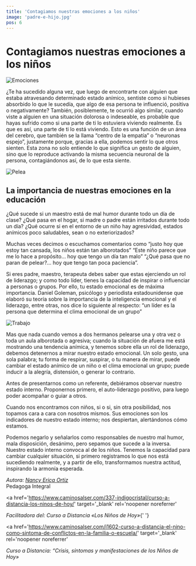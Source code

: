 ```yaml
---
title: 'Contagiamos nuestras emociones a los niños'
image: 'padre-e-hijo.jpg'
pos: 6
---
```


# Contagiamos nuestras emociones a los niños

<Image
  src='/blogs/emociones-ninos/padre-e-hijo.jpg'
  alt='Emociones'
  width={400}
  height={200}
/>

¿Te ha sucedido alguna vez, que luego de encontrarte con alguien que estaba atravesando determinado estado anímico, sentiste como si hubieses absorbido lo que le sucedía, que algo de esa persona te influenció, positiva o negativamente? También, posiblemente, te ocurrió algo similar, cuando viste a alguien en una situación dolorosa o indeseable, es probable que hayas sufrido como si una parte de ti lo estuviera viviendo realmente.
Es que es así, una parte de ti lo está viviendo. Esto es una función de un área del cerebro, que también se la llama “centro de la empatía” o “neuronas espejo”, justamente porque, gracias a ella, podemos sentir lo que otros sienten.
Esta zona no solo entiende lo que significa un gesto de alguien, sino que lo reproduce activando la misma secuencia neuronal de la persona, contagiándonos así, de lo que esta siente.

<Image
  src='/blogs/emociones-ninos/pelea.jpg'
  alt='Pelea'
  width={400}
  height={200}
/>

## La importancia de nuestras emociones en la educación

¿Qué sucede si un maestro está de mal humor durante todo un día de clase? ¿Qué pasa en el hogar, si madre o padre están irritados durante todo un día? ¿Qué ocurre si en el entorno de un niño hay agresividad, estados anímicos poco saludables, sean o no exteriorizados?

Muchas veces decimos o escuchamos comentarios como “justo hoy que estoy tan cansada, los niños están tan alborotados” “Este niño parece que me lo hace a propósito… hoy que tengo un día tan malo” “¿Qué pasa que no paran de pelear?… hoy que tengo tan poca paciencia”.

Si eres padre, maestro, terapeuta debes saber que estas ejerciendo un rol de liderazgo; y como todo líder, tienes la capacidad de inspirar o influenciar a personas o grupos. Por ello, tu estado emocional es de máxima importancia. Daniel Goleman, psicólogo y periodista estadounidense que elaboró su teoría sobre la importancia de la inteligencia emocional y el liderazgo, entre otras, nos dice lo siguiente al respecto: “un líder es la persona que determina el clima emocional de un grupo”

<Image
  src='/blogs/emociones-ninos/trabajo.jpg'
  alt='Trabajo'
  width={400}
  height={200}
/>

Mas que nada cuando vemos a dos hermanos pelearse una y otra vez o toda un aula alborotada o agresiva; cuando la situación de afuera me está mostrando una tendencia anímica, y tenemos sobre ella un rol de liderazgo, debemos detenernos a mirar nuestro estado emocional. Un solo gesto, una sola palabra; tu forma de respirar, suspirar, o tu manera de mirar, puede cambiar el estado anímico de un niño o el clima emocional un grupo; puede inducir a la alegría, distensión, o generar lo contrario.

Antes de presentarnos como un referente, debiéramos observar nuestro estado interno. Proponernos primero, el auto-liderazgo positivo, para luego poder acompañar o guiar a otros.

Cuando nos encontramos con niños, si o si, sin otra posibilidad, nos topamos cara a cara con nosotros mismos. Sus emociones son los indicadores de nuestro estado interno; nos despiertan, alertándonos cómo estamos.

Podemos negarlo y señalarlos como responsables de nuestro mal humor, mala disposición, desánimo, pero sepamos que sucede a la inversa. Nuestro estado interno convoca al de los niños. Tenemos la capacidad para cambiar cualquier situación, si primero registramos lo que nos está sucediendo realmente, y a partir de ello, transformamos nuestra actitud, inspirando la armonía esperada.

_Autora: <a href="https://www.caminosalser.com/" target="_blank" rel="noopener noreferrer"> Nancy Erica Ortiz </a>_ <br/>
Pedagoga Integral

<a
  href='https://www.caminosalser.com/337-indigocristal/curso-a-distancia-los-ninos-de-hoy/'
  target='_blank'
  rel='noopener noreferrer'
>
  _Facilitadora del: Curso a Distancia «Los Niños de Hoy»_{' '}
</a>

<a
  href='https://www.caminosalser.com/i1602-curso-a-distancia-el-nino-como-sintoma-de-conflictos-en-la-familia-o-escuela/'
  target='_blank'
  rel='noopener noreferrer'
>
  _Curso a Distancia: “Crisis, síntomas y manifestaciones de los Niños de Hoy»_
</a>
